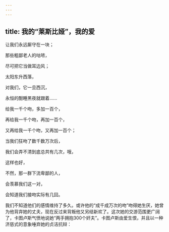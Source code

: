 ```yaml
---
---
---
```

title: 我的“莱斯比娅”，我的爱
---



让我们永远厮守在一块；

那些粗鄙老人的咕哝，

尽可把它当做耳边风；

太阳东升西落，

对我们，它一旦西沉，

永恒的酣睡黑夜就跟着……

给我一千个吻，多加一百个，

再给我一千个吻，再加一百个，

又再给我一千个吻，又再加一百个；

当我们狂吻了数千数万次后，

我们会弄不清到底总共有几次，哦，

这样也好，

不然，那一群下流卑鄙的人，

会羡慕我们这一对，

会知道我们接吻实际有几回。



我们不知道他们的感情维持了多久。或许他的“成千成万次的吻”吻得她生厌，她曾为他背弃她的丈夫，现在反过来背叛他又另结新欢了。这次她的交游范围更广阔了，卡图卢斯气愤地说她“两手拥抱300个奸夫”。卡图卢斯由爱生恨，并且以一种济慈式的意象唾弃她的贞洁抗辩：